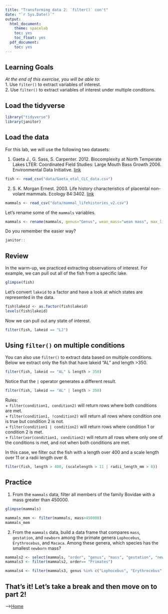 ```yaml
---
title: "Transforming data 2: `filter()` con't"
date: "`r Sys.Date()`"
output:
  html_document:
    theme: spacelab
    toc: yes
    toc_float: yes
  pdf_document:
    toc: yes
---
```


## Learning Goals
*At the end of this exercise, you will be able to:*    
1. Use `filter()` to extract variables of interest.  
2. Use `filter()` to extract variables of interest under multiple conditions.  

## Load the tidyverse
```r
library("tidyverse")
library(janitor)
```

## Load the data
For this lab, we will use the following two datasets:  

1. Gaeta J., G. Sass, S. Carpenter. 2012. Biocomplexity at North Temperate Lakes LTER: Coordinated Field Studies: Large Mouth Bass Growth 2006. Environmental Data Initiative.   [link](https://portal.edirepository.org/nis/mapbrowse?scope=knb-lter-ntl&identifier=267)  
```r
fish <- read_csv("data/Gaeta_etal_CLC_data.csv")
```

2. S. K. Morgan Ernest. 2003. Life history characteristics of placental non-volant mammals. Ecology 84:3402.   [link](http://esapubs.org/archive/ecol/E084/093/)  
```r
mammals <- read_csv("data/mammal_lifehistories_v2.csv")
```

Let's rename some of the `mammals` variables.  
```r
mammals <- rename(mammals, genus="Genus", wean_mass="wean mass", max_life= "max. life", litter_size="litter size", litters_per_year="litters/year")
```

Do you remember the easier way?
```r
janitor::
```

## Review
In the warm-up, we practiced extracting observations of interest. For example, we can pull out all of the fish from a specific lake.  
```r
glimpse(fish)
```

Let's convert `lakeid` to a factor and have a look at which states are represented in the data.  
```r
fish$lakeid <- as.factor(fish$lakeid)
levels(fish$lakeid)
```

Now we can pull out any state of interest.  
```r
filter(fish, lakeid == "LJ")
```

## Using `filter()` on multiple conditions
You can also use `filter()` to extract data based on multiple conditions. Below we extract only the fish that have lakeid "AL" and length >350.
```r
filter(fish, lakeid == "AL" & length > 350)
```

Notice that the `|` operator generates a different result.
```r
filter(fish, lakeid == "AL" | length > 350)
```

Rules:  
+ `filter(condition1, condition2)` will return rows where both conditions are met.  
+ `filter(condition1, !condition2)` will return all rows where condition one is true but condition 2 is not.  
+ `filter(condition1 | condition2)` will return rows where condition 1 or condition 2 is met.  
+ `filter(xor(condition1, condition2)` will return all rows where only one of the conditions is met, and not when both conditions are met.  

In this case, we filter out the fish with a length over 400 and a scale length over 11 or a radii length over 8.
```r
filter(fish, length > 400, (scalelength > 11 | radii_length_mm > 8))
```

## Practice  
1.  From the `mammals` data, filter all members of the family Bovidae with a mass greater than 450000.
```r
glimpse(mammals)
```

```r
mammals_mem <- filter(mammals, mass>450000)
mammals_mem
```

2. From the `mammals` data, build a data frame that compares `mass`, `gestation`, and `newborn` among the primate genera `Lophocebus`, `Erythrocebus`, and `Macaca`. Among these genera, which species has the smallest `newborn` mass?
```r
mammals2 <- select(mammals, "order", "genus", "mass", "gestation", "newborn")
mammals3 <- filter(mammals2, order== "Primates")
```

```r
mammals4 <- filter(mammals3, genus %in% c("Lophocebus", "Erythrocebus", "Macaca")
```

## That's it! Let's take a break and then move on to part 2!  

-->[Home](https://jmledford3115.github.io/datascibiol/)  